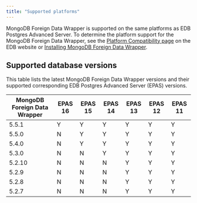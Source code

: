 ```yaml
---
title: "Supported platforms"
---
```


MongoDB Foreign Data Wrapper is supported on the same platforms as EDB Postgres Advanced Server. To determine the platform support for the MongoDB Foreign Data Wrapper, see the [Platform Compatibility page](https://www.enterprisedb.com/platform-compatibility#epas) on the EDB website or [Installing MongoDB Foreign Data Wrapper](./installing).

## Supported database versions
 
 This table lists the latest MongoDB Foreign Data Wrapper versions and their supported corresponding EDB Postgres Advanced Server (EPAS) versions. 

| MongoDB Foreign Data Wrapper | EPAS 16 | EPAS 15 | EPAS 14 | EPAS 13 | EPAS 12 | EPAS 11 |
| ---------------------------- | ------- | ------- | ------- | ------- | ------- | ------- |  
| 5.5.1                        | Y       | Y       | Y       | Y       | Y       | Y       |
| 5.5.0                        | N       | Y       | Y       | Y       | Y       | Y       | 
| 5.4.0                        | N       | Y       | Y       | Y       | Y       | Y       | 
| 5.3.0                        | N       | N       | Y       | Y       | Y       | Y       |  
| 5.2.10                       | N       | N       | N       | Y       | Y       | Y       |
| 5.2.9                        | N       | N       | N       | Y       | Y       | Y       |
| 5.2.8                        | N       | N       | N       | Y       | Y       | Y       | 
| 5.2.7                        | N       | N       | N       | Y       | Y       | Y       | 


